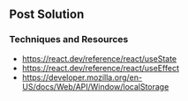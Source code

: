 ## Post Solution

### Techniques and Resources

- https://react.dev/reference/react/useState
- https://react.dev/reference/react/useEffect
- https://developer.mozilla.org/en-US/docs/Web/API/Window/localStorage
